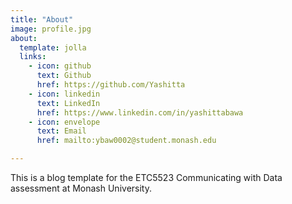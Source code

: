 ```yaml
---
title: "About"
image: profile.jpg
about:
  template: jolla
  links:
    - icon: github
      text: Github
      href: https://github.com/Yashitta
    - icon: linkedin
      text: LinkedIn
      href: https://www.linkedin.com/in/yashittabawa
    - icon: envelope
      text: Email
      href: mailto:ybaw0002@student.monash.edu

---
```


This is a blog template for the ETC5523 Communicating with Data assessment at Monash University.

